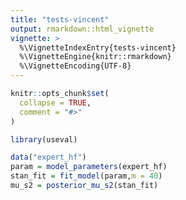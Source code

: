 ```yaml
---
title: "tests-vincent"
output: rmarkdown::html_vignette
vignette: >
  %\VignetteIndexEntry{tests-vincent}
  %\VignetteEngine{knitr::rmarkdown}
  %\VignetteEncoding{UTF-8}
---
```


```r
knitr::opts_chunk$set(
  collapse = TRUE,
  comment = "#>"
)
```

```r
library(useval)
```


```r
data("expert_hf")
param = model_parameters(expert_hf)
stan_fit = fit_model(param,m = 40) 
mu_s2 = posterior_mu_s2(stan_fit)
```


